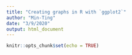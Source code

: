 ```yaml
---
title: "Creating graphs in R with `ggplot2`"
author: "Min-Ting"
date: "3/9/2020"
output: html_document
---
```


```r
knitr::opts_chunk$set(echo = TRUE)
```

